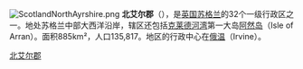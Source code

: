 {{Unreferenced|time=2018-08-05T04:21:12+00:00}}
[[File:ScotlandNorthAyrshire.png|right]]
'''北艾尔郡'''（{{lang-en|North Ayrshire}}），是[[英国|英国]][[苏格兰|苏格兰]]的32个一级行政区之一。地处苏格兰中部大西洋沿岸，辖区还包括[[克莱德河|克莱德河湾]]第一大岛[[阿然岛|阿然岛]]（Isle of Arran）。面积885km²，人口135,817。地区的行政中心在[[俄温|俄温]]（Irvine）。

{{UK-geo-stub}}
{{英国行政区划}}
{{ScottishCouncilAreas}}

[[Category:北艾尔郡|]]